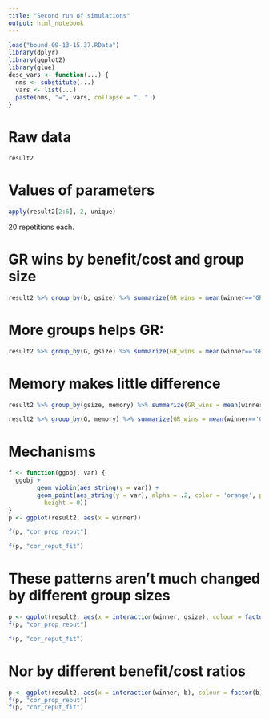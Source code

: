 ```yaml
---
title: "Second run of simulations"
output: html_notebook
---
```



```r
load("bound-09-13-15.37.RData")
library(dplyr)
library(ggplot2)
library(glue)
desc_vars <- function(...) {
  nms <- substitute(...)
  vars <- list(...)
  paste(nms, "=", vars, collapse = ", " )
}
```

# Raw data

```r
result2
```

# Values of parameters

```r
apply(result2[2:6], 2, unique)
```

20 repetitions each.

# GR wins by benefit/cost and group size

```r

result2 %>% group_by(b, gsize) %>% summarize(GR_wins = mean(winner=='GR')) %>% ggplot(aes(x = factor(gsize), y = GR_wins)) + geom_line(aes(group = factor(b), colour = factor(b))) 
```

# More groups helps GR:

```r

result2 %>% group_by(G, gsize) %>% summarize(GR_wins = mean(winner=='GR')) %>% ggplot(aes(x = factor(gsize), y = GR_wins)) + geom_line(aes(group = factor(G), colour = factor(G))) 
```

# Memory makes little difference


```r

result2 %>% group_by(gsize, memory) %>% summarize(GR_wins = mean(winner=='GR')) %>% ggplot(aes(x = factor(gsize), y = GR_wins)) + geom_line(aes(group = factor(memory), colour = factor(memory))) 
```

```r
result2 %>% group_by(G, memory) %>% summarize(GR_wins = mean(winner=='GR')) %>% ggplot(aes(x = factor(G), y = GR_wins)) + geom_line(aes(group = factor(memory), colour = factor(memory))) 
```



# Mechanisms

```r
f <- function(ggobj, var) {
  ggobj + 
        geom_violin(aes_string(y = var)) + 
        geom_point(aes_string(y = var), alpha = .2, color = 'orange', position = position_jitter(width = .05, 
          height = 0))
}
p <- ggplot(result2, aes(x = winner))
```

```r
f(p, "cor_prop_reput")
```

```r
f(p, "cor_reput_fit")
```

# These patterns aren't much changed by different group sizes

```r
p <- ggplot(result2, aes(x = interaction(winner, gsize), colour = factor(gsize)))
f(p, "cor_prop_reput")
```

```r
f(p, "cor_reput_fit")
```

# Nor by different benefit/cost ratios

```r
p <- ggplot(result2, aes(x = interaction(winner, b), colour = factor(b)))
f(p, "cor_prop_reput")
f(p, "cor_reput_fit")
```


